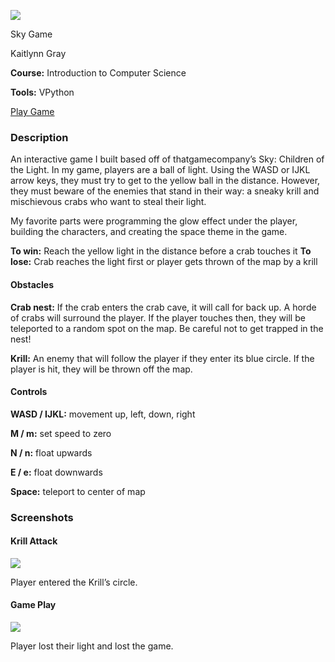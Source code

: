 :::::::::{.code-proj-body}

:::::::{.code-proj-top}

:::::{.code-proj-image}

:::{.screenshot-image}

![](assets/SkyGameStart.png)

:::

:::::


:::::{.code-proj-info}

:::{.code-proj-title}
Sky Game
:::

:::{.code-proj-names}
Kaitlynn Gray

:::

:::{.code-proj-class}
**Course:** Introduction to Computer Science

**Tools:** VPython

:::

:::{.code-proj-links}
[Play Game](https://www.glowscript.org/#/user/Mehnemy/folder/MyPrograms/program/gate)

:::



:::::





:::::::

:::::::{.code-proj-bottom}



:::::{.code-proj-desc}

### Description
An interactive game I built based off of thatgamecompany’s Sky: Children of the Light. In my game, players are a ball of light. Using the WASD or IJKL arrow keys, they must try to get to the yellow ball in the distance. However, they must beware of the enemies that stand in their way: a sneaky krill and mischievous crabs who want to steal their light. 

My favorite parts were programming the glow effect under the player, building the characters, and creating the space theme in the game.

**To win:** Reach the yellow light in the distance before a crab touches it
**To lose:** Crab reaches the light first or player gets thrown of the map by a krill

#### Obstacles
**Crab nest:** If the crab enters the crab cave, it will call for back up. A horde of crabs will surround the player. If the player touches then, they will be teleported to a random spot on the map. Be careful not to get trapped in the nest!

**Krill:** An enemy that will follow the player if they enter its blue circle. If the player is hit, they will be thrown off the map.

#### Controls
**WASD / IJKL:** movement up, left, down, right

**M / m:** set speed to zero

**N / n:** float upwards

**E / e:** float downwards

**Space:** teleport to center of map


:::::


### Screenshots

:::::{.screenshots-container}

:::{.screenshot}
#### Krill Attack

:::{.screenshot-image}

![](assets/SkyGameKrill.png){.lightbox}

:::

:::{.screenshot-caption}
Player entered the Krill's circle.
:::

:::

:::{.screenshot}
#### Game Play

:::{.screenshot-image}
![](assets/SkyGameLose.png){.lightbox}
:::

:::{.screenshot-caption}
Player lost their light and lost the game.
:::

:::


:::::


:::::::

:::::::::